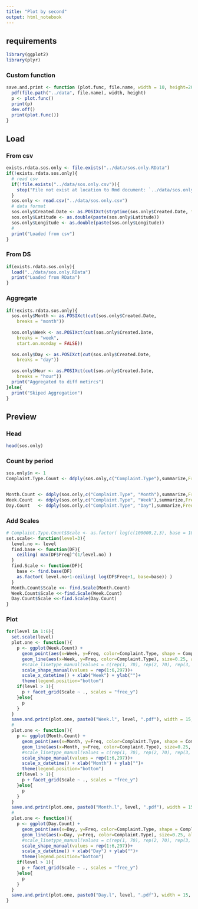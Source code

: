 ```yaml
---
title: "Plot by second"
output: html_notebook
---
```


## requirements

```r
library(ggplot2) 
library(plyr)
```
### Custom function
```r
save.and.print <- function (plot.func, file.name, width = 10, height=20){
  pdf(file.path("../data", file.name), width, height)
  p <- plot.func()
  print(p)
  dev.off()
  print(plot.func())
}
```
## Load
### From csv
```r
exists.rdata.sos.only <- file.exists("../data/sos.only.RData")
if(!exists.rdata.sos.only){
  # read csv
  if(!file.exists("../data/sos.only.csv")){
    stop("File not exist at location to Rmd document: `../data/sos.only.csv`")
  }
  sos.only <- read.csv("../data/sos.only.csv")
  # data format
  sos.only$Created.Date <- as.POSIXct(strptime(sos.only$Created.Date, format = "%m/%d/%Y %I:%M:%S %p")) 
  sos.only$Latitude <- as.double(paste(sos.only$Latitude))
  sos.only$Longitude <- as.double(paste(sos.only$Longitude))
  #
  print("Loaded from csv")
}

```

### From DS

```r
if(exists.rdata.sos.only){
  load("../data/sos.only.RData")
  print("Loaded from RData")
}
```

### Aggregate
```r
if(!exists.rdata.sos.only){
  sos.only$Month <- as.POSIXct(cut(sos.only$Created.Date,
    breaks = "month"))
  
  sos.only$Week <- as.POSIXct(cut(sos.only$Created.Date,
    breaks = "week",
    start.on.monday = FALSE))
  
  sos.only$Day <- as.POSIXct(cut(sos.only$Created.Date,
    breaks = "day"))
  
  sos.only$Hour <- as.POSIXct(cut(sos.only$Created.Date,
    breaks = "hour"))
  print("Aggregated to diff metircs")
}else{
  print("Skiped Aggregation")
}
```

## Preview
### Head

```r
head(sos.only)
```
### Count by period
```r
sos.only$n <- 1
Complaint.Type.Count <- ddply(sos.only,c("Complaint.Type"),summarize,Freq=length(n))


Month.Count <- ddply(sos.only,c("Complaint.Type", "Month"),summarize,Freq=length(n))
Week.Count  <- ddply(sos.only,c("Complaint.Type", "Week"),summarize,Freq=length(n))
Day.Count   <- ddply(sos.only,c("Complaint.Type", "Day"),summarize,Freq=length(n))

```
### Add Scales
```r
# Complaint.Type.Count$Scale <- as.factor( log(c(100000,2,3), base = 108) )
set.scale<- function(level=3){
  level.no <- level
  find.base <- function(DF){
    ceiling( max(DF$Freq)^(1/level.no) )
  }
  find.Scale <- function(DF){
    base <- find.base(DF)
    as.factor( level.no+1-ceiling( log(DF$Freq+1, base=base)) )
  }
  Month.Count$Scale <<- find.Scale(Month.Count)
  Week.Count$Scale <<-find.Scale(Week.Count)
  Day.Count$Scale <<-find.Scale(Day.Count)
}

```


### Plot
```r
for(level in 1:6){
  set.scale(level)
  plot.one <- function(){
    p <- ggplot(Week.Count) + 
      geom_point(aes(x=Week, y=Freq, color=Complaint.Type, shape = Complaint.Type), size=1, alpha=1/2)+
      geom_line(aes(x=Week, y=Freq, color=Complaint.Type), size=0.25, alpha=1/2)+
      #scale_linetype_manual(values = c(rep(1, 70), rep(2, 70), rep(3, 70), rep(4, 70), rep(5, 70)))+
      scale_shape_manual(values = rep(1:6,297))+
      scale_x_datetime() + xlab("Week") + ylab("")+
      theme(legend.position="bottom")
    if(level > 1){
      p + facet_grid(Scale ~ ., scales = "free_y") 
    }else{
      p
    }
  }
  save.and.print(plot.one, paste0("Week.l", level, ".pdf"), width = 15, height=50)
  #
  plot.one <- function(){
    p <- ggplot(Month.Count) + 
      geom_point(aes(x=Month, y=Freq, color=Complaint.Type, shape = Complaint.Type), size=1, alpha=1/2)+
      geom_line(aes(x=Month, y=Freq, color=Complaint.Type), size=0.25, alpha=1/2)+
      #scale_linetype_manual(values = c(rep(1, 70), rep(2, 70), rep(3, 70), rep(4, 70), rep(5, 70)))+
      scale_shape_manual(values = rep(1:6,297))+
      scale_x_datetime() + xlab("Month") + ylab("")+
      theme(legend.position="bottom")
    if(level > 1){
      p + facet_grid(Scale ~ ., scales = "free_y") 
    }else{
      p
    }
  }
  save.and.print(plot.one, paste0("Month.l", level, ".pdf"), width = 15, height=50)
  #
  plot.one <- function(){
    p <- ggplot(Day.Count) + 
      geom_point(aes(x=Day, y=Freq, color=Complaint.Type, shape = Complaint.Type), size=1, alpha=1/2)+
      geom_line(aes(x=Day, y=Freq, color=Complaint.Type), size=0.25, alpha=1/2)+
      #scale_linetype_manual(values = c(rep(1, 70), rep(2, 70), rep(3, 70), rep(4, 70), rep(5, 70)))+
      scale_shape_manual(values = rep(1:6,297))+
      scale_x_datetime() + xlab("Day") + ylab("")+
      theme(legend.position="bottom")
    if(level > 1){
      p + facet_grid(Scale ~ ., scales = "free_y") 
    }else{
      p
    }
  }
  save.and.print(plot.one, paste0("Day.l", level, ".pdf"), width = 15, height=50)
}


```


